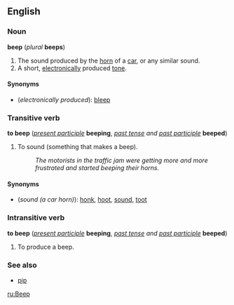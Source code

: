 ==English==
===Noun===
'''beep''' (''plural'' '''beeps''')

#The sound produced by the [[horn]] of a [[car]], or any similar sound.
#A short, [[electronically]] produced [[tone]].

====Synonyms====
*(''electronically produced''): [[bleep]]

===Transitive verb===
'''to beep''' (''[[present participle]]'' '''beeping''', ''[[past tense]] and [[past participle]]'' '''beeped''')

#To sound (something that makes a beep).
#:''The motorists in the traffic jam were getting more and more frustrated and started beeping their horns.''

====Synonyms====
*(''sound (a car horn)''): [[honk]], [[hoot]], [[sound]], [[toot]]

===Intransitive verb===
'''to beep''' (''[[present participle]]'' '''beeping''', ''[[past tense]] and [[past participle]]'' '''beeped''')

#To produce a beep.

===See also===
*[[pip]]

[[ru:Beep]]